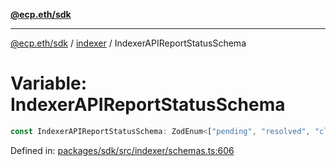 [**@ecp.eth/sdk**](../../index.mdx)

***

[@ecp.eth/sdk](/sdk-reference/index.mdx) / [indexer](/sdk-reference/indexer/index.mdx) / IndexerAPIReportStatusSchema

# Variable: IndexerAPIReportStatusSchema

```ts
const IndexerAPIReportStatusSchema: ZodEnum<["pending", "resolved", "closed"]>;
```

Defined in: [packages/sdk/src/indexer/schemas.ts:606](https://github.com/ecp-eth/comments-monorepo/blob/main/packages/sdk/src/indexer/schemas.ts#L606)
